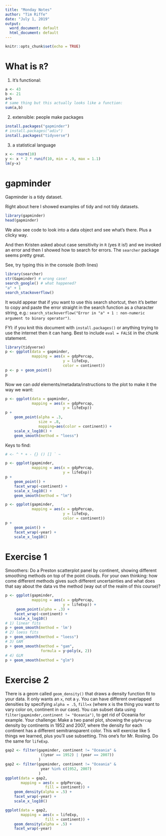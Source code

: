 ```yaml
---
title: "Monday Notes"
author: "Tim Riffe"
date: "July 1, 2019"
output:
  word_document: default
  html_document: default
---
```


```r
knitr::opts_chunk$set(echo = TRUE)
```

# What is `R`?

1. It's functional:
```r
a <- 43
b <- 21
a+b
# same thing but this actually looks like a function:
sum(a,b)
```

2. extensible: people make packages

```r
install.packages("gapminder")
# install.packages("adiv")
install.packages("tidyverse")
```

3. a statistical language

```r
x <- rnorm(10)
y <- x * 2 * runif(10, min = .9, max = 1.1)
lm(y~x)
```

# gapminder

Gapminder is a tidy dataset.

Right about here I showed examples of tidy and
not tidy datasets.
```r
library(gapminder)
head(gapminder)

```
We also see code to look into a data object and see what's there. Plus a clicky way.

And then Kristen asked about case sensitivity in `R` (yes it is!) and we invoked an error and then I showed how to search for errors. The `searcher` package seems pretty great.

See, try typing this in the console (both lines)
```r
library(searcher)
str(Gapminder) # wrong case!
search_google() # what happened?
"a" + 1
search_stackoverflow()
```
It would appear that if you want to use this search shortcut, then it's better to copy and paste the error straight in the search function as a character string, e.g.: `search_stackoverflow("Error in "a" + 1 : non-numeric argument to binary operator")`. 

FYI: if you knit this document with `install.packages()` or anything trying to use the internet then it can hang. Best to include `eval = FALSE` in the chunk statement.


```r
library(tidyverse)
p <- ggplot(data = gapminder,
			mapping = aes(x = gdpPercap,
					      y = lifeExp,
						  color = continent)) 
p <- p + geom_point() 
p
```

Now we can *add* elements/metadata/instructions to the plot to make it the way we want:

```r
p <- ggplot(data = gapminder,
			mapping = aes(x = gdpPercap,
						  y = lifeExp))
p + 
	geom_point(alpha = .3, 
			   size = .8,
			   mapping=aes(color = continent)) +
	scale_x_log10() +
	geom_smooth(method = "loess")
```

Keys to find:
```r
# <- ^ * + - {} () [] ` ~
```

```r
p <- ggplot(gapminder,
			mapping = aes(x = gdpPercap,
						  y = lifeExp))
p + 
    geom_point() + 
	facet_wrap(~continent) +
	scale_x_log10() + 
	geom_smooth(method = "lm")
```

```r
p <- ggplot(gapminder,
			mapping = aes(x = gdpPercap,
						  y = lifeExp,
						  color = continent))
p + 
	geom_point() + 
	facet_wrap(~year) + 
	scale_x_log10() 

```

# Exercise 1

Smoothers: Do a Preston scatterplot panel by continent, showing different smoothing methods on top of the point clouds. For your own thinking: how come different methods gives such different uncertainties and what does that say about the data vs the method (way out of the realm of this course)?

```r
p <- ggplot(gapminder,
			mapping = aes(x = gdpPercap,
						  y = lifeExp)) +
	 geom_point(alpha = .3) + 
	facet_wrap(~continent) +
	scale_x_log10()
# 1) linear fits
p + geom_smooth(method = 'lm')
# 2) loess fits
p + geom_smooth(method = "loess")
# 3) GAM
p + geom_smooth(method = "gam", 
				formula = y~poly(x, 2))
# 4) GLM
p + geom_smooth(method = "glm")

```

# Exercise 2

There is a geom called `geom_density()` that draws a density function fit to your data. It only wants an `x`, not a `y`. You can have different overlapped densities by specifying `alpha = .5`, `fill=x` (where x is the thing you want to vary color on, continent in our case). You can subset data using `filter(gapminder,continent != "Oceania")`, to get rid of Oceania for example. Your challenge: Make a two panel plot, showing the `gdpPercap` density by continents in 1952 and 2007, where the density for each continent has a different semitransparent color. This will exercise like 5 things we learned, plus you'll use subsetting. This one's for Mr. Rosling. Do the same for `lifeExp`.

```r
gap2 <- filter(gapminder, continent != "Oceania" &
			   	((year == 1952) | (year == 2007))
			   )
gap2 <- filter(gapminder, continent != "Oceania" &
			   	year %in% c(1952, 2007)
			   )
ggplot(data = gap2,
	   mapping = aes(x = gdpPercap,
	   			  fill = continent)) +
	geom_density(alpha = .5) + 
	facet_wrap(~year) + 
	scale_x_log10()

ggplot(data = gap2,
	   mapping = aes(x = lifeExp,
	   			  fill = continent)) +
	geom_density(alpha = .5) + 
	facet_wrap(~year) 
```





